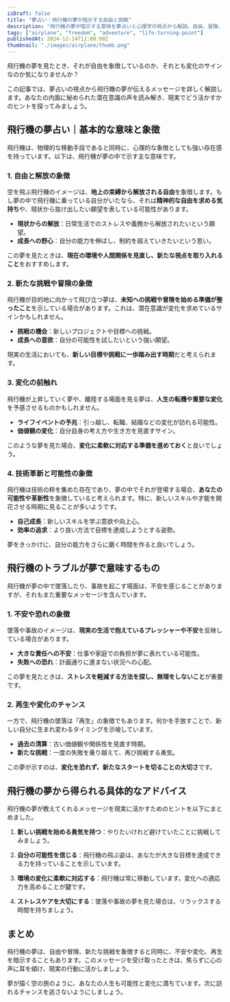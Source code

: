 ```yaml
---
isDraft: false
title: "夢占い｜飛行機の夢が暗示する自由と挑戦"
description: "飛行機の夢が暗示する意味を夢占いと心理学の視点から解説。自由、冒険、変化を象徴するメッセージを読み解き、現実の行動にどう活かすかのヒントをご紹介します。"
tags: ["airplane", "freedom", "adventure", "life-turning-point"]
publishedAt: 2024-12-14T12:00:00Z
thumbnail: "./images/airplane/thumb.png"
---
```


飛行機の夢を見たとき、それが自由を象徴しているのか、それとも変化のサインなのか気になりませんか？

この記事では、夢占いの視点から飛行機の夢が伝えるメッセージを詳しく解説します。あなたの内面に秘められた潜在意識の声を読み解き、現実でどう活かすかのヒントを探ってみましょう。

<TableOfContents />

## 飛行機の夢占い｜基本的な意味と象徴

飛行機は、物理的な移動手段であると同時に、心理的な象徴としても強い存在感を持っています。以下は、飛行機が夢の中で示す主な意味です。

### 1. 自由と解放の象徴

空を飛ぶ飛行機のイメージは、<strong>地上の束縛から解放される自由</strong>を象徴します。もし夢の中で飛行機に乗っている自分がいたなら、それは<strong>精神的な自由を求める気持ち</strong>や、現状から抜け出したい願望を表している可能性があります。

- <strong>現状からの解放</strong>：日常生活でのストレスや義務から解放されたいという願望。
- <strong>成長への野心</strong>：自分の能力を伸ばし、制約を超えていきたいという思い。

この夢を見たときは、<strong>現在の環境や人間関係を見直し、新たな視点を取り入れること</strong>をおすすめします。

### 2. 新たな挑戦や冒険の象徴

飛行機が目的地に向かって飛び立つ夢は、<strong>未知への挑戦や冒険を始める準備が整ったこと</strong>を示している場合があります。これは、潜在意識が変化を求めているサインかもしれません。

- <strong>挑戦の機会</strong>：新しいプロジェクトや目標への挑戦。
- <strong>成長への意欲</strong>：自分の可能性を試したいという強い願望。

現実の生活においても、<strong>新しい目標や挑戦に一歩踏み出す時期</strong>だと考えられます。

### 3. 変化の前触れ

飛行機が上昇していく夢や、離陸する場面を見る夢は、<strong>人生の転機や重要な変化</strong>を予感させるものかもしれません。

- <strong>ライフイベントの予兆</strong>：引っ越し、転職、結婚などの変化が訪れる可能性。
- <strong>価値観の変化</strong>：自分自身の考え方や生き方を見直すサイン。

このような夢を見た場合、<strong>変化に柔軟に対応する準備を進めておく</strong>と良いでしょう。

### 4. 技術革新と可能性の象徴

飛行機は技術の粋を集めた存在であり、夢の中でそれが登場する場合、<strong>あなたの可能性や革新性</strong>を象徴していると考えられます。特に、新しいスキルや才能を開花させる時期に見ることが多いようです。

- <strong>自己成長</strong>：新しいスキルを学ぶ意欲や向上心。
- <strong>効率の追求</strong>：より良い方法で目標を達成しようとする姿勢。

夢をきっかけに、自分の能力をさらに磨く時間を作ると良いでしょう。

## 飛行機のトラブルが夢で意味するもの

飛行機が夢の中で墜落したり、事故を起こす場面は、不安を感じることがありますが、それもまた重要なメッセージを含んでいます。

### 1. 不安や恐れの象徴

墜落や事故のイメージは、<strong>現実の生活で抱えているプレッシャーや不安</strong>を反映している場合があります。

- <strong>大きな責任への不安</strong>：仕事や家庭での負担が夢に表れている可能性。
- <strong>失敗への恐れ</strong>：計画通りに進まない状況への心配。

この夢を見たときは、<strong>ストレスを軽減する方法を探し、無理をしないこと</strong>が重要です。

### 2. 再生や変化のチャンス

一方で、飛行機の墜落は「再生」の象徴でもあります。何かを手放すことで、新しい自分に生まれ変わるタイミングを示唆しています。

- <strong>過去の清算</strong>：古い価値観や関係性を見直す時期。
- <strong>新たな挑戦</strong>：一度の失敗を乗り越えて、再び挑戦する勇気。

この夢が示すのは、<strong>変化を恐れず、新たなスタートを切ることの大切さ</strong>です。

## 飛行機の夢から得られる具体的なアドバイス

飛行機の夢が教えてくれるメッセージを現実に活かすためのヒントを以下にまとめました。

1. **新しい挑戦を始める勇気を持つ**：やりたいけれど避けていたことに挑戦してみましょう。

2. **自分の可能性を信じる**：飛行機の飛ぶ姿は、あなたが大きな目標を達成できる力を持っていることを示しています。

3. **環境の変化に柔軟に対応する**：飛行機は常に移動しています。変化への適応力を高めることが鍵です。

4. **ストレスケアを大切にする**：墜落や事故の夢を見た場合は、リラックスする時間を持ちましょう。

## まとめ

飛行機の夢は、自由や冒険、新たな挑戦を象徴すると同時に、不安や変化、再生を暗示することもあります。このメッセージを受け取ったときは、焦らずに心の声に耳を傾け、現実の行動に活かしましょう。

夢が描く空の旅のように、あなたの人生も可能性と変化に満ちています。次に訪れるチャンスを逃さないようにしましょう。
